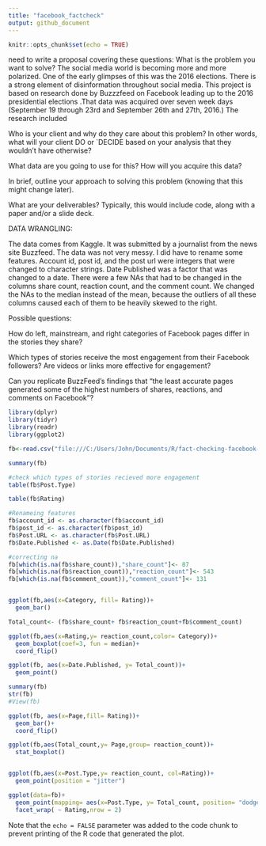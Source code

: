 ```yaml
---
title: "facebook_factcheck"
output: github_document
---
```


```r
knitr::opts_chunk$set(echo = TRUE)
```

need to write a proposal covering these questions:
What is the problem you want to solve?
 The social media world is becoming more and more polarized. One of the early glimpses of this was the 2016 elections. There is a strong element of disinformation throughout social media. This project is based on research done by Buzzzfeed on Facebook leading up to the 2016 presidential elections .That data was acquired over seven week days (September 19 through 23rd and September 26th and 27th, 2016.) 
 The research included 

Who is your client and why do they care about this problem? In other words, what will your client DO or   `DECIDE based on your analysis that they wouldn’t have otherwise?

What data are you going to use for this? How will you acquire this data?

In brief, outline your approach to solving this problem (knowing that this might change later).

What are your deliverables? Typically, this would include code, along with a paper and/or a slide deck.


DATA WRANGLING:

 The data comes from Kaggle. It was submitted by a journalist from the news site Buzzfeed. The data was not very messy. I did have to rename some features.  Account id, post id, and the post url were integers that were changed to character strings. Date Published was a factor that was changed to a date. 
     There were a few NAs that had to be changed in the columns share count, reaction count, and the comment count. We changed the NAs	to the median instead of the mean, because the outliers of all these columns caused each of them to be heavily skewed to the right. 


Possible questions:

How do left, mainstream, and right categories of Facebook pages differ in the stories they share?

Which types of stories receive the most engagement from their Facebook followers? Are videos or links more effective for engagement?

Can you replicate BuzzFeed’s findings that “the least accurate pages generated some of the highest numbers of shares, reactions, and comments on Facebook”?

```r
library(dplyr)
library(tidyr)
library(readr)
library(ggplot2)

fb<-read.csv("file:///C:/Users/John/Documents/R/fact-checking-facebook-politics-pages/facebook-fact-check.csv")

summary(fb)

#check which types of stories recieved more engagement
table(fb$Post.Type)

table(fb$Rating)


```


```r
#Renameing features
fb$account_id <- as.character(fb$account_id)
fb$post_id <- as.character(fb$post_id)
fb$Post.URL <- as.character(fb$Post.URL)
fb$Date.Published <- as.Date(fb$Date.Published)

#correcting na
fb[which(is.na(fb$share_count)),"share_count"]<- 87
fb[which(is.na(fb$reaction_count)),"reaction_count"]<- 543
fb[which(is.na(fb$comment_count)),"comment_count"]<- 131


ggplot(fb,aes(x=Category, fill= Rating))+
  geom_bar()

Total_count<- (fb$share_count+ fb$reaction_count+fb$comment_count)

ggplot(fb,aes(x=Rating,y= reaction_count,color= Category))+
  geom_boxplot(coef=3, fun = median)+
  coord_flip()

ggplot(fb, aes(x=Date.Published, y= Total_count))+
  geom_point()

summary(fb)
str(fb)
#View(fb)


```
```r
ggplot(fb, aes(x=Page,fill= Rating))+
  geom_bar()+
  coord_flip()

ggplot(fb,aes(Total_count,y= Page,group= reaction_count))+
  stat_boxplot()


ggplot(fb,aes(x=Post.Type,y= reaction_count, col=Rating))+
  geom_point(position = "jitter")

ggplot(data=fb)+
  geom_point(mapping= aes(x=Post.Type, y= Total_count, position= "dodge"))+
  facet_wrap( ~ Rating,nrow = 2)

```


Note that the `echo = FALSE` parameter was added to the code chunk to prevent printing of the R code that generated the plot.
